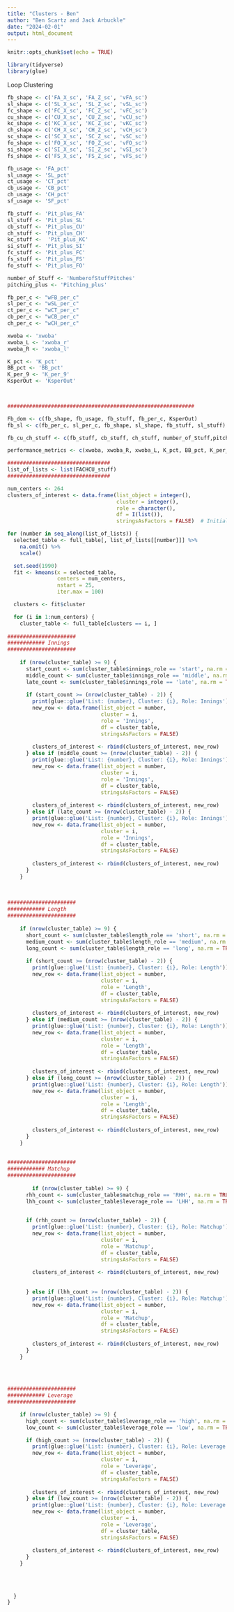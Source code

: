 ---
title: "Clusters - Ben"
author: "Ben Scartz and Jack Arbuckle"
date: "2024-02-01"
output: html_document
---

```{r setup, include=FALSE}
knitr::opts_chunk$set(echo = TRUE)
```

```{r}
library(tidyverse)
library(glue)
```

###############################################################################
######################## Loop Clustering ######################################
###############################################################################

```{r lists}
fb_shape <- c('FA_X_sc', 'FA_Z_sc', 'vFA_sc')
sl_shape <- c('SL_X_sc', 'SL_Z_sc', 'vSL_sc')
fc_shape <- c('FC_X_sc', 'FC_Z_sc', 'vFC_sc')
cu_shape <- c('CU_X_sc', 'CU_Z_sc', 'vCU_sc')
kc_shape <- c('KC_X_sc', 'KC_Z_sc', 'vKC_sc')
ch_shape <- c('CH_X_sc', 'CH_Z_sc', 'vCH_sc')
sc_shape <- c('SC_X_sc', 'SC_Z_sc', 'vSC_sc')
fo_shape <- c('FO_X_sc', 'FO_Z_sc', 'vFO_sc')
si_shape <- c('SI_X_sc', 'SI_Z_sc', 'vSI_sc')
fs_shape <- c('FS_X_sc', 'FS_Z_sc', 'vFS_sc')

fb_usage <- 'FA_pct'
sl_usage <- 'SL_pct'
ct_usage <- 'CT_pct'
cb_usage <- 'CB_pct'
ch_usage <- 'CH_pct'
sf_usage <- 'SF_pct'

fb_stuff <- 'Pit_plus_FA'
sl_stuff <- 'Pit_plus_SL'
cb_stuff <- 'Pit_plus_CU'
ch_stuff <- 'Pit_plus_CH'
kc_stuff <-  'Pit_plus_KC'
si_stuff <- 'Pit_plus_SI'
fc_stuff <- 'Pit_plus_FC'
fs_stuff <- 'Pit_plus_FS'
fo_stuff <- 'Pit_plus_FO'

number_of_Stuff <- 'NumberofStuffPitches'
pitching_plus <- 'Pitching_plus'  

fb_per_c <- "wFB_per_c"
sl_per_c <- "wSL_per_c"
ct_per_c <- "wCT_per_c"
cb_per_c <- "wCB_per_c"
ch_per_c <- "wCH_per_c"

xwoba <- 'xwoba'
xwoba_L <- 'xwoba_r'
xwoba_R <- 'xwoba_l'

K_pct <- 'K_pct'
BB_pct <- 'BB_pct'
K_per_9 <- 'K_per_9'
KsperOut <- 'KsperOut'


  
############################################################

Fb_dom <- c(fb_shape, fb_usage, fb_stuff, fb_per_c, KsperOut)
fb_sl <- c(fb_per_c, sl_per_c, fb_shape, sl_shape, fb_stuff, sl_stuff)

fb_cu_ch_stuff <- c(fb_stuff, cb_stuff, ch_stuff, number_of_Stuff,pitching_plus)

performance_metrics <- c(xwoba, xwoba_R, xwoba_L, K_pct, BB_pct, K_per_9, KsperOut)

#################################
list_of_lists <- list(FACHCU_stuff)
#################################
```


```{r}
num_centers <- 264
clusters_of_interest <- data.frame(list_object = integer(),
                                   cluster = integer(),
                                   role = character(),
                                   df = I(list()),
                                   stringsAsFactors = FALSE)  # Initialize with proper column names

for (number in seq_along(list_of_lists)) {
  selected_table <- full_table[, list_of_lists[[number]]] %>%
    na.omit() %>%
    scale()

  set.seed(1990)
  fit <- kmeans(x = selected_table,
                centers = num_centers,
                nstart = 25,
                iter.max = 100)

  clusters <- fit$cluster

  for (i in 1:num_centers) {
    cluster_table <- full_table[clusters == i, ]
    
######################
############ Innings
######################
    
    if (nrow(cluster_table) >= 9) {
      start_count <- sum(cluster_table$innings_role == 'start', na.rm = TRUE)
      middle_count <- sum(cluster_table$innings_role == 'middle', na.rm = TRUE)
      late_count <- sum(cluster_table$innings_role == 'late', na.rm = TRUE)
      
      if (start_count >= (nrow(cluster_table) - 2)) {
        print(glue::glue('List: {number}, Cluster: {i}, Role: Innings'))
        new_row <- data.frame(list_object = number,
                              cluster = i,
                              role = 'Innings',
                              df = cluster_table,
                              stringsAsFactors = FALSE)
        
        clusters_of_interest <- rbind(clusters_of_interest, new_row)
      } else if (middle_count >= (nrow(cluster_table) - 2)) {
        print(glue::glue('List: {number}, Cluster: {i}, Role: Innings'))
        new_row <- data.frame(list_object = number,
                              cluster = i,
                              role = 'Innings',
                              df = cluster_table,
                              stringsAsFactors = FALSE)
        
        clusters_of_interest <- rbind(clusters_of_interest, new_row)
      } else if (late_count >= (nrow(cluster_table) - 2)) {
        print(glue::glue('List: {number}, Cluster: {i}, Role: Innings'))
        new_row <- data.frame(list_object = number,
                              cluster = i,
                              role = 'Innings',
                              df = cluster_table,
                              stringsAsFactors = FALSE)
        
        clusters_of_interest <- rbind(clusters_of_interest, new_row)
      }
    }
    
    
    
######################
############ Length
######################
    
    if (nrow(cluster_table) >= 9) {
      short_count <- sum(cluster_table$length_role == 'short', na.rm = TRUE)
      medium_count <- sum(cluster_table$length_role == 'medium', na.rm = TRUE)
      long_count <- sum(cluster_table$length_role == 'long', na.rm = TRUE)
      
      if (short_count >= (nrow(cluster_table) - 2)) {
        print(glue::glue('List: {number}, Cluster: {i}, Role: Length'))
        new_row <- data.frame(list_object = number,
                              cluster = i,
                              role = 'Length',
                              df = cluster_table,
                              stringsAsFactors = FALSE)
        
        clusters_of_interest <- rbind(clusters_of_interest, new_row)
      } else if (medium_count >= (nrow(cluster_table) - 2)) {
        print(glue::glue('List: {number}, Cluster: {i}, Role: Length'))
        new_row <- data.frame(list_object = number,
                              cluster = i,
                              role = 'Length',
                              df = cluster_table,
                              stringsAsFactors = FALSE)
        
        clusters_of_interest <- rbind(clusters_of_interest, new_row)
      } else if (long_count >= (nrow(cluster_table) - 2)) {
        print(glue::glue('List: {number}, Cluster: {i}, Role: Length'))
        new_row <- data.frame(list_object = number,
                              cluster = i,
                              role = 'Length',
                              df = cluster_table,
                              stringsAsFactors = FALSE)
        
        clusters_of_interest <- rbind(clusters_of_interest, new_row)
      }
    }
    
    
######################   
############ Matchup
######################
   
        if (nrow(cluster_table) >= 9) {
      rhh_count <- sum(cluster_table$matchup_role == 'RHH', na.rm = TRUE)
      lhh_count <- sum(cluster_table$leverage_role == 'LHH', na.rm = TRUE)

      
      if (rhh_count >= (nrow(cluster_table) - 2)) {
        print(glue::glue('List: {number}, Cluster: {i}, Role: Matchup'))
        new_row <- data.frame(list_object = number,
                              cluster = i,
                              role = 'Matchup',
                              df = cluster_table,
                              stringsAsFactors = FALSE)
  
        clusters_of_interest <- rbind(clusters_of_interest, new_row)
        
        
      } else if (lhh_count >= (nrow(cluster_table) - 2)) {
        print(glue::glue('List: {number}, Cluster: {i}, Role: Matchup'))
        new_row <- data.frame(list_object = number,
                              cluster = i,
                              role = 'Matchup',
                              df = cluster_table,
                              stringsAsFactors = FALSE)
        
        clusters_of_interest <- rbind(clusters_of_interest, new_row)
      }
    }
    
    
     

######################
############ Leverage
######################

    if (nrow(cluster_table) >= 9) {
      high_count <- sum(cluster_table$leverage_role == 'high', na.rm = TRUE)
      low_count <- sum(cluster_table$leverage_role == 'low', na.rm = TRUE)

      if (high_count >= (nrow(cluster_table) - 2)) {
        print(glue::glue('List: {number}, Cluster: {i}, Role: Leverage'))
        new_row <- data.frame(list_object = number,
                              cluster = i,
                              role = 'Leverage',
                              df = cluster_table,
                              stringsAsFactors = FALSE)
        
        clusters_of_interest <- rbind(clusters_of_interest, new_row)
      } else if (low_count >= (nrow(cluster_table) - 2)) {
        print(glue::glue('List: {number}, Cluster: {i}, Role: Leverage'))
        new_row <- data.frame(list_object = number,
                              cluster = i,
                              role = 'Leverage',
                              df = cluster_table,
                              stringsAsFactors = FALSE)
        
        clusters_of_interest <- rbind(clusters_of_interest, new_row)
      }
    }
    
    
    
    
  }
}

```






